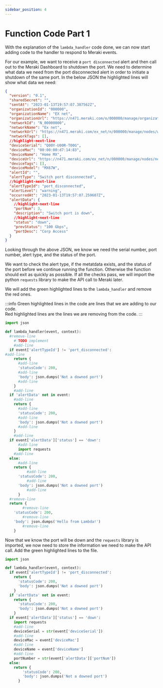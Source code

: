 ```yaml
---
sidebar_position: 4
---
```


# Function Code Part 1

With the explanation of the `lambda_handler` code done, we can now start adding code to the handler to respond to Meraki events.

For our example, we want to receive a `port disconnected` alert and then call out to the Meraki Dashboard to shutdown the port. We need to determine what data we need from the port disconnected alert in order to initiate a shutdown of the same port. In the below JSON the highlighted lines will show what data we need:

```json showLineNumbers
{
  "version": "0.1",
  "sharedSecret": "",
  "sentAt": "2023-01-13T19:57:07.307562Z",
  "organizationId": "000000",
  "organizationName": "EX net",
  "organizationUrl": "https://n471.meraki.com/o/000000/manage/organization/overview",
  "networkId": "N_00000000",
  "networkName": "Ex net",
  "networkUrl": "https://n471.meraki.com/ex_net/n/000000/manage/nodes/wired_status",
  "networkTags": [],
  //highlight-next-line
  "deviceSerial": "Q00Y-U00R-T00G",
  "deviceMac": "00:00:00:d7:14:83",
  "deviceName": "Home MX",
  "deviceUrl": "https://n471.meraki.com/ex_net/n/000000/manage/nodes/new_wired_status",
  "deviceTags": [],
  "deviceModel": "MX67W",
  "alertId": "",
  "alertType": "Switch port disconnected",
  //highlight-next-line
  "alertTypeId": "port_disconnected",
  "alertLevel": "warning",
  "occurredAt": "2023-01-13T19:57:07.259607Z",
  "alertData": {
    //highlight-next-line
    "portNum": 3,
    "description": "Switch port is down",
    //highlight-next-line
    "status": "down",
    "prevStatus": "100 Gbps",
    "portDesc": "Corp Access"
  }
}
```

Looking through the above JSON, we know we need the serial number, port number, alert type, and the status of the port.

We want to check the alert type, if the metatdata exists, and the status of the port before we continue running the function. Otherwise the function should exit as quickly as possible.
If all the checks pass, we will import the python `requests` library to make the API call to Meraki later.

We will add the green highlighted lines to the `lambda_handler` and remove the red ones.

:::info
Green highlighted lines in the code are lines that we are adding to our code.  
Red highlighted lines are the lines we are removing from the code.
:::

```python title='lambda_function.py' showLineNumbers
import json

def lambda_handler(event, context):
  #remove-line
    # TODO implement
    #add-line
  if event['alertTypeId'] != 'port_disconnected':
#add-line
    return {
      #add-line
      'statusCode': 200,
      #add-line
      'body': json.dumps('Not a downed port')
      #add-line
    }
    #add-line
  if 'alertData' not in event:
    #add-line
    return {
      #add-line
      'statusCode': 200,
      #add-line
      'body': json.dumps('Not a downed port')
      #add-line
    }
    #add-line
  if event['alertData']['status'] == 'down':
      #add-line
      import requests
    #add-line
  else:
      #add-line
    return {
          #add-line
      'statusCode': 200,
          #add-line
      'body': json.dumps('Not a downed port')
          #add-line
      }
  #remove-line
  return {
        #remove-line
    'statusCode': 200,
        #remove-line
    'body': json.dumps('Hello from Lambda!')
        #remove-line
    }
```

Now that we know the port will be down and the `requests` library is imported, we now need to store the information we need to make the API call. Add the green highlighted lines to the file.

```python title=lambda_function.py showLineNumbers
import json

def lambda_handler(event, context):
  if event['alertTypeId'] != 'port_disconnected':
    return {
      'statusCode': 200,
      'body': json.dumps('Not a downed port')
    }
  if 'alertData' not in event:
    return {
      'statusCode': 200,
      'body': json.dumps('Not a downed port')
    }
  if event['alertData']['status'] == 'down':
    import requests
    #add-line
    deviceSerial = str(event['deviceSerial'])
    #add-line
    deviceMac = event['deviceMac']
    #add-line
    deviceName = event['deviceName']
    #add-line
    portNumber = str(event['alertData']['portNum'])
  else:
    return {
        'statusCode': 200,
        'body': json.dumps('Not a downed port')
      }
```

